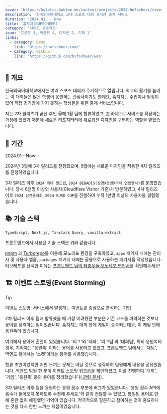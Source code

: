 ```yaml
---
cover: 'https://hstatic.haklee.me/content/projects/2024-hufscheer/cover.webp'
description: '한국외국어대학교 교내 스포츠 대회 실시간 중계 서비스'
duration: '2024.01. - Now'
title: '훕치치(HUFSCHEER)'
category: '사이드 프로젝트'
team: '프론트 3, 백엔드 4, 디자인 2, 기획 1'
links:
  - category: Demo
    link: 'https://hufscheer.com/'
  - category: Github
    link: 'https://github.com/hufscheer/web'
---
```


## 🔖 개요

한국외국어대학교에서는 여러 스포츠 대회가 주기적으로 열립니다. 학교의 활기를 높이는 이 대회들은 많은 학생이 응원하는 관심사이기도 한데요, 훕치치는 수업이나 일정이 있어 직접 경기장에 가지 못하는 학생들을 위한 중계
서비스입니다.

저는 2차 릴리즈가 끝난 후인 올해 1월 팀에 합류하였고, 본격적으로 서비스를 확장하는 과정에 있었기 때문에 새로운 리포지터리에 새로워진 디자인을 구현하는 역할을 맡았습니다.

## 📅 기간

2024.01 - Now

2024년 3월에 3차 릴리즈를 진행했으며, 9월에는 새로운 디자인을 적용한 4차 릴리즈를 진행하였습니다.

3차 릴리즈 이후 `2024 외대 월드컵`, `2024 BEBADIS(상경X경영X국제 연합행사)`를 운영했습니다. 당시 6천명 이상의 사용자(Cloudflare Visitor 기준)가 방문하였고, 4차 릴리즈 이후
`2024 삼건물대회`, `2024 EURO CUP`을 진행하여 누적 1만명 이상의 사용자를 경험했습니다.

## 📚 기술 스택

`TypeScript, Next.js, Tanstack Query, vanilla-extract`

프론트엔드에서 사용된 기술 스택은 위와 같습니다.

<a href="https://pnpm.io/" target="_blank" rel="noreferrer noopener">pnpm</a>
과 <a href="https://turbo.build/" target="_blank" rel="noreferrer noopener">Turborepo</a>를 이용해 모노레포 환경을 구축하였고, `apps` 패키지
내에는 관리자 및 사용자 앱을, `packages` 패키지 내에는 공용으로 사용하는 패키지를 작성했습니다. 터보레포를 선택한
이유는 <a href="https://hufscheer-techblog.vercel.app/turborepo" target="_blank" rel="noreferrer noopener">프론트엔드 팀의 좌충우돌
  모노레포 변천사</a>를 확인해주세요!

## 🏗️ 이벤트 스토밍(Event Storming)

> [!TIP]
> 이벤트 스토밍: 서비스에서 발생하는 이벤트를 중심으로 분석하는 기법

2차 릴리즈 이후 팀에 합류했을 때 가장 어려웠던 부분은 기존 코드를 파악하는 것보다 용어를 정리하는 일이었습니다. 훕치치는 대회 안에 게임이 종속되는데요, 이 게임 안에 응원톡이 있습니다.

여기에서 용어에 혼란이 있었습니다. '리그'와 '대회', '리그팀'과 '대회팀', 특히 응원톡의 경우, 기획자는 '응원톡' 이라는 용어를 사용하고 있었고, 프론트엔드 팀에서는 '채팅', 백엔드 팀에서는 '소켓'이라는
용어를 사용했습니다.

합류 초반이었지만 저만 느끼는 문제는 아닐 것으로 생각하여 팀원에게 내용을 공유했습니다. 백엔드 팀원 한 분이 이벤트 스토밍 워크숍을 제안하셨고, 이를 진행하여 '대회', '게임', '응원톡' 등의 용어를 정리했습니다(<a href="https://heethehope.notion.site/e37ec1a13926413595e89682f987d6af" target="_blank" rel="noreferrer noopener">
관련 문서</a>).

3차 릴리즈 이후 팀을 응원하는 응원 횟수 부분에 버그가 있었습니다. '응원 횟수 API에 음수가 들어오지 못하도록 수정해 주세요.'와 같이 전달할 수 있었고, 통일된 용어로 인해 혼란 없이 해결했던 기억이 있습니다. 적극적으로 질문하고 참여하는 것이 중요하다는 것을 다시 한번 느끼는 지점이었습니다.

